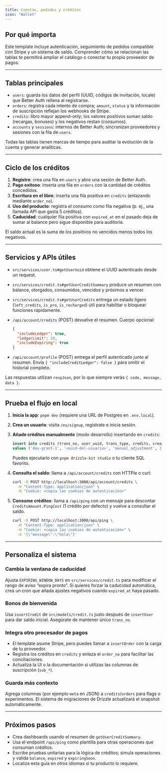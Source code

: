 ```yaml
---
title: Cuentas, pedidos y créditos
icon: "Wallet"
---
```


## Por qué importa

Este template incluye autenticación, seguimiento de pedidos compatible con Stripe y un sistema de saldo. Comprender cómo se relacionan las tablas te permitirá ampliar el catálogo o conectar tu propio proveedor de pagos.

---

## Tablas principales

- `users`: guarda los datos del perfil (UUID, códigos de invitación, locale) que Better Auth rellena al registrarse.
- `orders`: registra cada intento de compra; `amount`, `status` y la información de suscripción reflejan los webhooks de Stripe.
- `credits`: libro mayor append-only; los valores positivos suman saldo (recargas, bonuses) y los negativos restan (consumos).
- `accounts` y `sessions`: internos de Better Auth; sincronizan proveedores y sesiones con la fila de `users`.

Todas las tablas tienen marcas de tiempo para auditar la evolución de la cuenta y generar analíticas.

---

## Ciclo de los créditos

1. **Registro**: crea una fila en `users` y abre una sesión de Better Auth.
2. **Pago exitoso**: inserta una fila en `orders` con la cantidad de créditos concedidos.
3. **Escritura en el libro**: inserta una fila positiva en `credits` (enlazando mediante `order_no`).
4. **Uso del producto**: registra el consumo como fila negativa (p. ej., una llamada API que gasta 5 créditos).
5. **Caducidad**: cualquier fila positiva con `expired_at` en el pasado deja de sumar al balance pero sigue disponible para auditoría.

El saldo actual es la suma de los positivos no vencidos menos todos los negativos.

---

## Servicios y APIs útiles

- `src/services/user.ts#getUserUuid` obtiene el UUID autenticado desde un request.
- `src/services/credit.ts#getUserCreditSummary` produce un resumen con balance, otorgados, consumidos, vencidos y próximos a vencer.
- `src/services/credit.ts#getUserCredits` entrega un estado ligero (`left_credits`, `is_pro`, `is_recharged`) útil para habilitar o bloquear funciones rápidamente.
- `/api/account/credits` (POST) devuelve el resumen. Cuerpo opcional:

  ```json
  {
    "includeLedger": true,
    "ledgerLimit": 20,
    "includeExpiring": true
  }
  ```

- `/api/account/profile` (POST) entrega el perfil autenticado junto al resumen. Envía `{ "includeCreditLedger": false }` para omitir el historial completo.

Las respuestas utilizan `respJson`, por lo que siempre verás `{ code, message, data }`.

---

## Prueba el flujo en local

1. **Inicia la app**: `pnpm dev` (requiere una URL de Postgres en `.env.local`).
2. **Crea un usuario**: visita `/es/signup`, regístrate e inicia sesión.
3. **Añade créditos manualmente** (modo desarrollo) insertando en `credits`:

   ```sql
   insert into credits (trans_no, user_uuid, trans_type, credits, created_at)
   values ('dev-grant-1', '<uuid-del-usuario>', 'manual_adjustment', 100, now());
   ```

   Puedes ejecutarlo con `pnpm drizzle-kit studio` o tu cliente SQL favorito.
4. **Consulta el saldo**: llama a `/api/account/credits` con HTTPie o curl:

   ```bash
   curl -X POST http://localhost:3000/api/account/credits \
     -H "Content-Type: application/json" \
     -H "Cookie: <copia las cookies de autenticación>"
   ```

5. **Consume créditos**: llama a `/api/ping` con un mensaje para descontar `CreditsAmount.PingCost` (1 crédito por defecto) y vuelve a consultar el saldo.

   ```bash
   curl -X POST http://localhost:3000/api/ping \
     -H "Content-Type: application/json" \
     -H "Cookie: <copia las cookies de autenticación>" \
     -d '{\"message\":\"hola\"}'
   ```

---

## Personaliza el sistema

### Cambia la ventana de caducidad

Ajusta `EXPIRING_WINDOW_DAYS` en `src/services/credit.ts` para modificar el rango de aviso “expira pronto”. Si quieres forzar la caducidad automática, crea un cron que añada ajustes negativos cuando `expired_at` haya pasado.

### Bonos de bienvenida

Usa `insertCredit` de `src/models/credit.ts` justo después de `insertUser` para dar saldo inicial. Asegúrate de mantener único `trans_no`.

### Integra otro procesador de pagos

- El template asume Stripe, pero puedes llamar a `insertOrder` con la carga de tu proveedor.
- Registra los créditos en `credits` y enlaza el `order_no` para facilitar las conciliaciones.
- Actualiza la UI o la documentación si utilizas las columnas de suscripción (`sub_*`).

### Guarda más contexto

Agrega columnas (por ejemplo `meta` en JSON) a `credits`/`orders` para flags o experimentos. El sistema de migraciones de Drizzle actualizará el snapshot automáticamente.

---

## Próximos pasos

- Crea dashboards usando el resumen de `getUserCreditSummary`.
- Usa el endpoint `/api/ping` como plantilla para otras operaciones que consuman créditos.
- Escribe pruebas unitarias para la lógica de créditos; simula operaciones y valida `balance`, `expired` y `expiringSoon`.
- Localiza esta guía en otros idiomas si tu producto lo requiere.
